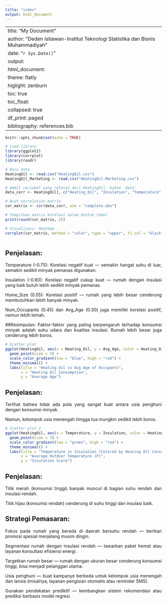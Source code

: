 ```yaml
---
title: "index"
output: html_document
---
```

---
title: "My Document"
author: "Deden Istiawan-Institut Teknologi Statistika dan Bisnis Muhammadiyah"
date: "`r Sys.Date()`"
output: 
  html_document:
    theme: flatly
    higlight: zenburn
    toc: true
    toc_float:
      collapsed: true
    df_print: paged
bibliography: references.bib
---

```{=html}
<style>
body{
text-align: justify}
</style>
```
```r
knitr::opts_chunk$set(echo = TRUE)
```

```r
# Load library
library(ggplot2)
library(corrplot)
library(readr)

# Baca data
HeatingOil <- read.csv("HeatingOil.csv")
HeatingOil_Marketing <- read.csv("HeatingOil-Marketing.csv")

# Ambil variabel yang relevan dari HeatingOil, bukan 'data'
data_corr <- HeatingOil[, c("Heating_Oil", "Insulation", "Temperature", "Num_Occupants", "Avg_Age", "Home_Size")]

# Buat correlation matrix
cor_matrix <- cor(data_corr, use = "complete.obs")

# Tampilkan matrix korelasi dalam bentuk tabel
print(round(cor_matrix, 2))

# Visualisasi: Heatmap
corrplot(cor_matrix, method = "color", type = "upper", tl.col = "black", tl.cex = 0.8)



```

## Penjelasan:
Temperature (-0.75): Korelasi negatif kuat — semakin hangat suhu di luar, semakin sedikit minyak pemanas digunakan.

Insulation (-0.60): Korelasi negatif cukup kuat — rumah dengan insulasi yang baik butuh lebih sedikit minyak pemanas.

Home_Size (0.55): Korelasi positif — rumah yang lebih besar cenderung membutuhkan lebih banyak minyak.

Num_Occupants (0.45) dan Avg_Age (0.30) juga memiliki korelasi positif, namun lebih lemah.

##Kesimpulan:
Faktor-faktor yang paling berpengaruh terhadap konsumsi minyak adalah suhu udara dan kualitas insulasi. Rumah lebih besar juga cenderung lebih boros.

```r
# Scatter plot
ggplot(HeatingOil, aes(x = Heating_Oil, y = Avg_Age, color = Heating_Oil)) +
  geom_point(size = 3) +
  scale_color_gradient(low = "blue", high = "red") +
  theme_minimal() +
  labs(title = "Heating Oil vs Avg Age of Occupants",
       x = "Heating Oil Consumption",
       y = "Average Age")

```

## Penjelasan:
Terlihat bahwa tidak ada pola yang sangat kuat antara usia penghuni dengan konsumsi minyak.

Namun, kelompok usia menengah hingga tua mungkin sedikit lebih boros.

```r
# Scatter plot 2
ggplot(HeatingOil, aes(x = Temperature, y = Insulation, color = Heating_Oil)) +
  geom_point(size = 3) +
  scale_color_gradient(low = "green", high = "red") +
  theme_minimal() +
  labs(title = "Temperature vs Insulation (Colored by Heating Oil Consumption)",
       x = "Average Outdoor Temperature (F)",
       y = "Insulation Score")

```

## Penjelasan:
Titik merah (konsumsi tinggi) banyak muncul di bagian suhu rendah dan insulasi rendah.

Titik hijau (konsumsi rendah) cenderung di suhu tinggi dan insulasi baik.


## Strategi Pemasaran:
Fokus pada rumah yang berada di daerah bersuhu rendah — berikan promosi spesial menjelang musim dingin.

Segmentasi rumah dengan insulasi rendah — tawarkan paket hemat atau layanan konsultasi efisiensi energi.

Targetkan rumah besar — rumah dengan ukuran besar cenderung konsumsi tinggi, bisa menjadi pelanggan utama.

Usia penghuni — buat kampanye berbeda untuk kelompok usia menengah dan lansia (misalnya, layanan pengisian otomatis atau reminder SMS).

Gunakan pendekatan prediktif — kembangkan sistem rekomendasi atau prediksi berbasis model regresi.







